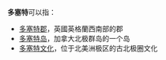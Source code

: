 '''多塞特'''可以指：

*[[多塞特郡|多塞特郡]]，英國英格蘭西南部的郡
*[[多塞特岛|多塞特岛]]，加拿大北极群岛的一个岛
*[[多塞特文化|多塞特文化]]，位于北美洲极区的古北极圈文化

{{Disambig|Cat=三字消歧义}}